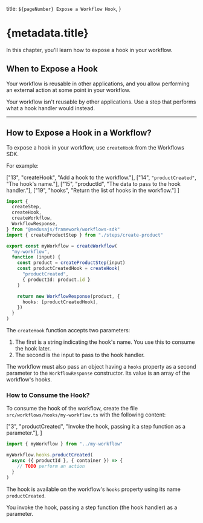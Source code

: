   title: `${pageNumber} Expose a Workflow Hook`,
}

# {metadata.title}

In this chapter, you'll learn how to expose a hook in your workflow.

## When to Expose a Hook

<Note title="Expose workflow hooks when" type="success">

Your workflow is reusable in other applications, and you allow performing an external action at some point in your workflow.

</Note>

<Note title="Don't expose workflow hooks if" type="error">

Your workflow isn't reusable by other applications. Use a step that performs what a hook handler would instead.

</Note>

---

## How to Expose a Hook in a Workflow?

To expose a hook in your workflow, use `createHook` from the Workflows SDK.

For example:

  ["13", "createHook", "Add a hook to the workflow."],
  ["14", `"productCreated"`, "The hook's name."],
  ["15", "productId", "The data to pass to the hook handler."],
  ["19", "hooks", "Return the list of hooks in the workflow."]
]

```ts title="src/workflows/my-workflow/index.ts" highlights={hookHighlights}
import {
  createStep,
  createHook,
  createWorkflow,
  WorkflowResponse,
} from "@medusajs/framework/workflows-sdk"
import { createProductStep } from "./steps/create-product"

export const myWorkflow = createWorkflow(
  "my-workflow", 
  function (input) {
    const product = createProductStep(input)
    const productCreatedHook = createHook(
      "productCreated", 
      { productId: product.id }
    )

    return new WorkflowResponse(product, {
      hooks: [productCreatedHook],
    })
  }
)
```

The `createHook` function accepts two parameters:

1. The first is a string indicating the hook's name. You use this to consume the hook later.
2. The second is the input to pass to the hook handler.

The workflow must also pass an object having a `hooks` property as a second parameter to the `WorkflowResponse` constructor. Its value is an array of the workflow's hooks.

### How to Consume the Hook?

To consume the hook of the workflow, create the file `src/workflows/hooks/my-workflow.ts` with the following content:

  ["3", "productCreated", "Invoke the hook, passing it a step function as a parameter."],
]

```ts title="src/workflows/hooks/my-workflow.ts" highlights={handlerHighlights}
import { myWorkflow } from "../my-workflow"

myWorkflow.hooks.productCreated(
  async ({ productId }, { container }) => {
    // TODO perform an action
  }
)
```

The hook is available on the workflow's `hooks` property using its name `productCreated`.

You invoke the hook, passing a step function (the hook handler) as a parameter.
